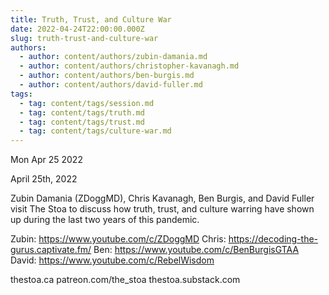 ```yaml
---
title: Truth, Trust, and Culture War
date: 2022-04-24T22:00:00.000Z
slug: truth-trust-and-culture-war
authors:
  - author: content/authors/zubin-damania.md
  - author: content/authors/christopher-kavanagh.md
  - author: content/authors/ben-burgis.md
  - author: content/authors/david-fuller.md
tags:
  - tag: content/tags/session.md
  - tag: content/tags/truth.md
  - tag: content/tags/trust.md
  - tag: content/tags/culture-war.md
---
```






Mon Apr 25 2022

April 25th, 2022

Zubin Damania (ZDoggMD), Chris Kavanagh, Ben Burgis, and David Fuller visit The Stoa to discuss how truth, trust, and culture warring have shown up during the last two years of this pandemic.

Zubin: https://www.youtube.com/c/ZDoggMD
Chris: https://decoding-the-gurus.captivate.fm/
Ben: https://www.youtube.com/c/BenBurgisGTAA
David: https://www.youtube.com/c/RebelWisdom

thestoa.ca
patreon.com/the_stoa
thestoa.substack.com


